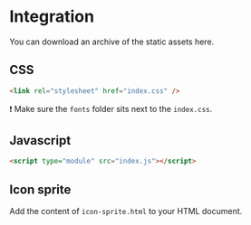 
<Meta title="Docs/Integration" />

# Integration

You can download an archive of the static assets <ArchiveLink>here</ArchiveLink>.

## CSS

```html
<link rel="stylesheet" href="index.css" />
```

❗ Make sure the `fonts` folder sits next to the `index.css`.

## Javascript

```html
<script type="module" src="index.js"></script>
```

## Icon sprite

Add the content of `icon-sprite.html` to your HTML document.
